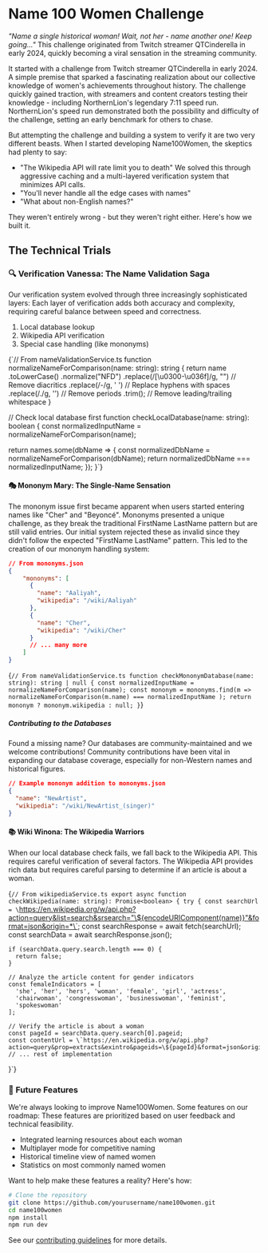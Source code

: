 
# Name 100 Women Challenge

*"Name a single historical woman! Wait, not her - name another one! Keep going..."* <Note number={1}>This challenge originated from Twitch streamer QTCinderella in early 2024, quickly becoming a viral sensation in the streaming community.</Note>

It started with a challenge from Twitch streamer QTCinderella in early 2024. A simple premise that sparked a fascinating realization about our collective knowledge of women's achievements throughout history. The challenge quickly gained traction, with streamers and content creators testing their knowledge - including NorthernLion's legendary 7:11 speed run. <Note number={2}>NorthernLion's speed run demonstrated both the possibility and difficulty of the challenge, setting an early benchmark for others to chase.</Note>

But attempting the challenge and building a system to verify it are two very different beasts. When I started developing Name100Women, the skeptics had plenty to say:

- "The Wikipedia API will rate limit you to death" <Note number={3}>We solved this through aggressive caching and a multi-layered verification system that minimizes API calls.</Note>
- "You'll never handle all the edge cases with names"
- "What about non-English names?"

They weren't entirely wrong - but they weren't right either. Here's how we built it.

## The Technical Trials

### 🔍 Verification Vanessa: The Name Validation Saga

Our verification system evolved through three increasingly sophisticated layers: <Note number={4}>Each layer of verification adds both accuracy and complexity, requiring careful balance between speed and correctness.</Note>

1. Local database lookup
2. Wikipedia API verification
3. Special case handling (like mononyms)

<CodeBlock title="Core Name Validation Implementation" language="typescript">{`// From nameValidationService.ts
function normalizeNameForComparison(name: string): string {
  return name
    .toLowerCase()
    .normalize("NFD")
    .replace(/[\u0300-\u036f]/g, "")  // Remove diacritics
    .replace(/-/g, ' ')               // Replace hyphens with spaces
    .replace(/\./g, '')              // Remove periods
    .trim();                          // Remove leading/trailing whitespace
}

// Check local database first
function checkLocalDatabase(name: string): boolean {
  const normalizedInputName = normalizeNameForComparison(name);
  
  return names.some(dbName => {
    const normalizedDbName = normalizeNameForComparison(dbName);
    return normalizedDbName === normalizedInputName;
  });
}`}</CodeBlock>

#### 🎭 Mononym Mary: The Single-Name Sensation

The mononym issue first became apparent when users started entering names like "Cher" and "Beyoncé". <Note number={5}>Mononyms presented a unique challenge, as they break the traditional FirstName LastName pattern but are still valid entries.</Note> Our initial system rejected these as invalid since they didn't follow the expected "FirstName LastName" pattern. This led to the creation of our mononym handling system:

```json
// From mononyms.json
{
    "mononyms": [
      {
        "name": "Aaliyah",
        "wikipedia": "/wiki/Aaliyah"
      },
      {
        "name": "Cher",
        "wikipedia": "/wiki/Cher"
      }
      // ... many more
    ]
}
```

<CodeBlock title="Mononym Validation Logic" language="typescript">{`// From nameValidationService.ts
function checkMononymDatabase(name: string): string | null {
  const normalizedInputName = normalizeNameForComparison(name);
  const mononym = mononyms.find(m => 
    normalizeNameForComparison(m.name) === normalizedInputName
  );
  return mononym ? mononym.wikipedia : null;
}`}</CodeBlock>

##### Contributing to the Databases

Found a missing name? Our databases are community-maintained and we welcome contributions! <Note number={6}>Community contributions have been vital in expanding our database coverage, especially for non-Western names and historical figures.</Note>

```json
// Example mononym addition to mononyms.json
{
  "name": "NewArtist",
  "wikipedia": "/wiki/NewArtist_(singer)"
}
```

#### 📚 Wiki Winona: The Wikipedia Warriors

When our local database check fails, we fall back to the Wikipedia API. This requires careful verification of several factors. <Note number={7}>The Wikipedia API provides rich data but requires careful parsing to determine if an article is about a woman.</Note>

<CodeBlock title="Wikipedia Verification Implementation" language="typescript">{`// From wikipediaService.ts
export async function checkWikipedia(name: string): Promise<boolean> {
  try {
    const searchUrl = \`https://en.wikipedia.org/w/api.php?action=query&list=search&srsearch="\${encodeURIComponent(name)}"&format=json&origin=*\`;
    const searchResponse = await fetch(searchUrl);
    const searchData = await searchResponse.json();

    if (searchData.query.search.length === 0) {
      return false;
    }

    // Analyze the article content for gender indicators
    const femaleIndicators = [
      'she', 'her', 'hers', 'woman', 'female', 'girl', 'actress',
      'chairwoman', 'congresswoman', 'businesswoman', 'feminist',
      'spokeswoman'
    ];

    // Verify the article is about a woman
    const pageId = searchData.query.search[0].pageid;
    const contentUrl = \`https://en.wikipedia.org/w/api.php?action=query&prop=extracts&exintro&pageids=\${pageId}&format=json&origin=*\`;
    // ... rest of implementation
}`}</CodeBlock>

### 🎯 Future Features

We're always looking to improve Name100Women. Some features on our roadmap: <Note number={8}>These features are prioritized based on user feedback and technical feasibility.</Note>

- Integrated learning resources about each woman
- Multiplayer mode for competitive naming
- Historical timeline view of named women
- Statistics on most commonly named women

Want to help make these features a reality? Here's how:

```bash
# Clone the repository
git clone https://github.com/yourusername/name100women.git
cd name100women
npm install
npm run dev
```

See our [contributing guidelines](placeholder_link) for more details. 